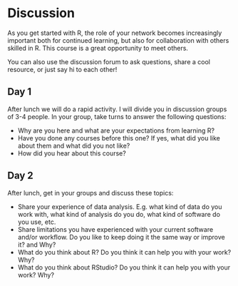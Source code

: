 # Discussion {#sec-discussion}

As you get started with R, the role of your network becomes increasingly
important both for continued learning, but also for collaboration with
others skilled in R. This course is a great opportunity to meet others.

You can also use the discussion forum to ask questions, share a cool
resource, or just say hi to each other!

## Day 1 {#discussion-day-1 .unnumbered}

After lunch we will do a rapid activity. I will divide you in discussion
groups of 3-4 people. In your group, take turns to answer the following
questions:

-   Why are you here and what are your expectations from learning R?
-   Have you done any courses before this one? If yes, what did you like
    about them and what did you not like?
-   How did you hear about this course?

## Day 2 {#discussion-day-2 .unnumbered}

After lunch, get in your groups and discuss these topics:

-   Share your experience of data analysis. E.g. what kind of data do
    you work with, what kind of analysis do you do, what kind of
    software do you use, etc.
-   Share limitations you have experienced with your current software
    and/or workflow. Do you like to keep doing it the same way or
    improve it? and Why?
-   What do you think about R? Do you think it can help you with your
    work? Why?
-   What do you think about RStudio? Do you think it can help you with
    your work? Why?
